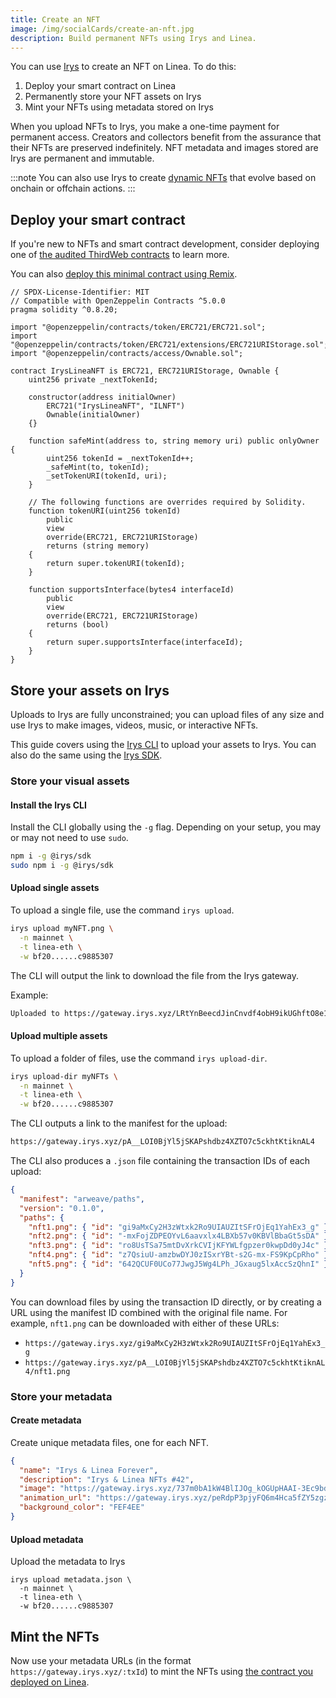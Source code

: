 ```yaml
---
title: Create an NFT
image: /img/socialCards/create-an-nft.jpg
description: Build permanent NFTs using Irys and Linea.
---
```


You can use [Irys](../../../tooling/permanent-data/irys/overview.mdx) to  create an NFT on Linea. To do this:

1. Deploy your smart contract on Linea
2. Permanently store your NFT assets on Irys
3. Mint your NFTs using metadata stored on Irys

When you upload NFTs to Irys, you make a one-time payment for permanent access. Creators and
collectors benefit from the assurance that their NFTs are preserved indefinitely. NFT metadata and
images stored are Irys are permanent and immutable.

:::note
You can also use Irys to create [dynamic NFTs](./irys-dynamic-nfts.mdx) that evolve based on onchain or
offchain actions.
:::

## Deploy your smart contract

If you're new to NFTs and smart contract development, consider deploying
one of [the audited ThirdWeb contracts](../../../../developers/quickstart/deploy-smart-contract/thirdweb.md) to learn more.

You can also [deploy this minimal contract using Remix](../../../../developers/quickstart/deploy-smart-contract/remix.md).

```solidity
// SPDX-License-Identifier: MIT
// Compatible with OpenZeppelin Contracts ^5.0.0
pragma solidity ^0.8.20;

import "@openzeppelin/contracts/token/ERC721/ERC721.sol";
import "@openzeppelin/contracts/token/ERC721/extensions/ERC721URIStorage.sol";
import "@openzeppelin/contracts/access/Ownable.sol";

contract IrysLineaNFT is ERC721, ERC721URIStorage, Ownable {
    uint256 private _nextTokenId;

    constructor(address initialOwner)
        ERC721("IrysLineaNFT", "ILNFT")
        Ownable(initialOwner)
    {}

    function safeMint(address to, string memory uri) public onlyOwner {
        uint256 tokenId = _nextTokenId++;
        _safeMint(to, tokenId);
        _setTokenURI(tokenId, uri);
    }

    // The following functions are overrides required by Solidity.
    function tokenURI(uint256 tokenId)
        public
        view
        override(ERC721, ERC721URIStorage)
        returns (string memory)
    {
        return super.tokenURI(tokenId);
    }

    function supportsInterface(bytes4 interfaceId)
        public
        view
        override(ERC721, ERC721URIStorage)
        returns (bool)
    {
        return super.supportsInterface(interfaceId);
    }
}
```

## Store your assets on Irys

Uploads to Irys are fully unconstrained; you can upload files of any size and use Irys to make
images, videos, music, or interactive NFTs.

This guide covers using the [Irys CLI](../../../tooling/permanent-data/irys/irys-quickstart.mdx#irys-cli) to
upload your assets to Irys. You can also do the same using the
[Irys SDK](../../../tooling/permanent-data/irys/irys-quickstart.mdx#irys-sdk).

### Store your visual assets

#### Install the Irys CLI

Install the CLI globally using the `-g` flag. Depending on your setup, you may or may not need to use `sudo`.

```bash
npm i -g @irys/sdk
sudo npm i -g @irys/sdk
```

#### Upload single assets

To upload a single file, use the command `irys upload`.

```bash
irys upload myNFT.png \
  -n mainnet \
  -t linea-eth \
  -w bf20......c9885307
```

The CLI will output the link to download the file from the Irys gateway.

Example:

```bash
Uploaded to https://gateway.irys.xyz/LRtYnBeecdJinCnvdf4obH9ikUGhftO8e1ZDxKtNtHY
```

#### Upload multiple assets

To upload a folder of files, use the command `irys upload-dir`.

```bash
irys upload-dir myNFTs \
  -n mainnet \
  -t linea-eth \
  -w bf20......c9885307
```

The CLI outputs a link to the manifest for the upload:

```bash
https://gateway.irys.xyz/pA__LOI0BjYl5jSKAPshdbz4XZTO7c5ckhtKtiknAL4
```

The CLI also produces a `.json` file containing the transaction IDs of each upload:

```json
{
  "manifest": "arweave/paths",
  "version": "0.1.0",
  "paths": {
    "nft1.png": { "id": "gi9aMxCy2H3zWtxk2Ro9UIAUZItSFrOjEq1YahEx3_g" },
    "nft2.png": { "id": "-mxFojZDPEOYvL6aavxlx4LBXb57v0KBVlBbaGt5sDA" },
    "nft3.png": { "id": "ro8UsTSa75mtDvXrkCVIjKFYWLfgpzer0kwpDd0yJ4c" },
    "nft4.png": { "id": "z7QsiuU-amzbwDYJ0zISxrYBt-s2G-mx-FS9KpCpRho" },
    "nft5.png": { "id": "642QCUF0UCo77JwgJ5Wg4LPh_JGxaug5lxAccSzQhnI" }
  }
}
```

You can download files by using the transaction ID directly, or by creating a URL using the manifest
ID combined with the original file name. For example, `nft1.png` can be downloaded with either of these URLs:

- `https://gateway.irys.xyz/gi9aMxCy2H3zWtxk2Ro9UIAUZItSFrOjEq1YahEx3_g`
- `https://gateway.irys.xyz/pA__LOI0BjYl5jSKAPshdbz4XZTO7c5ckhtKtiknAL4/nft1.png`

### Store your metadata

#### Create metadata

Create unique metadata files, one for each NFT.

```json
{
  "name": "Irys & Linea Forever",
  "description": "Irys & Linea NFTs #42",
  "image": "https://gateway.irys.xyz/737m0bA1kW4BlIJOg_kOGUpHAAI-3Ec9bdo8S_xTFKI",
  "animation_url": "https://gateway.irys.xyz/peRdpP3pjyFQ6m4Hca5fZY5zgz7RSlE86j-_5BEwnW0",
  "background_color": "FEF4EE"
}
```

#### Upload metadata

Upload the metadata to Irys

```console
irys upload metadata.json \
  -n mainnet \
  -t linea-eth \
  -w bf20......c9885307
```

## Mint the NFTs

Now use your metadata URLs (in the format `https://gateway.irys.xyz/:txId`) to mint the NFTs
using [the contract you deployed on Linea](../../../../developers/quickstart/deploy-smart-contract/index.mdx).
